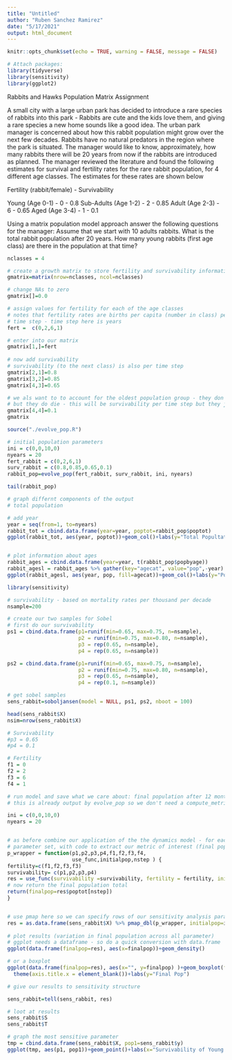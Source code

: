```yaml
---
title: "Untitled"
author: "Ruben Sanchez Ramirez"
date: "5/17/2021"
output: html_document
---
```


```r
knitr::opts_chunk$set(echo = TRUE, warning = FALSE, message = FALSE)

```

```r

# Attach packages:
library(tidyverse)
library(sensitivity)
library(ggplot2)

```

Rabbits and Hawks
Population Matrix Assignment

A small city with a large urban park has decided to introduce a rare species of rabbits into this park - Rabbits are cute and the kids love them, and giving a rare species a new home sounds like a good idea. The urban park manager is concerned about how this rabbit population might grow over the next few decades. Rabbits have no natural predators in the region where the park is situated. The manager would like to know, approximately, how many rabbits there will be 20 years from now if the rabbits are introduced as planned. The manager reviewed the literature and found the following estimates for survival and fertility rates for the rare rabbit population, for 4 different age classes. The estimates for these rates are shown below

Fertility (rabbit/female) - Survivability

Young (Age 0-1) - 0 - 0.8
Sub-Adults (Age 1-2) - 2 - 0.85
Adult (Age 2-3) - 6 - 0.65
Aged (Age 3-4) - 1 - 0.1

Using a matrix population model approach answer the following questions for the manager:
Assume that we start with 10 adults rabbits.
What is the total rabbit population after 20 years.
How many young rabbits (first age class) are there in the population at that time?

```r

nclasses = 4

# create a growth matrix to store fertility and survivability information
gmatrix=matrix(nrow=nclasses, ncol=nclasses)

# change NAs to zero
gmatrix[]=0.0

# assign values for fertility for each of the age classes 
# notes that fertility rates are births per capita (number in class) per
# time step - time step here is years 
fert =  c(0,2,6,1)

# enter into our matrix
gmatrix[1,]=fert
 
# now add survivability 
# survivability (to the next class) is also per time step
gmatrix[2,1]=0.8
gmatrix[3,2]=0.85
gmatrix[4,3]=0.65

# we als want to to account for the oldest population group - they don't transfer to another group
# but they do die - this will be survivability per time step but they just stay in their class/group
gmatrix[4,4]=0.1
gmatrix

```


```r

source("./evolve_pop.R")

# initial population parameters
ini = c(0,0,10,0)
nyears = 20
fert_rabbit = c(0,2,6,1)
surv_rabbit = c(0.8,0.85,0.65,0.1)
rabbit_pop=evolve_pop(fert_rabbit, surv_rabbit, ini, nyears)

tail(rabbit_pop)

# graph differnt components of the output
# total population

# add year
year = seq(from=1, to=nyears)
rabbit_tot = cbind.data.frame(year=year, poptot=rabbit_pop$poptot)
ggplot(rabbit_tot, aes(year, poptot))+geom_col()+labs(y="Total Popultation")


# plot information about ages
rabbit_ages = cbind.data.frame(year=year, t(rabbit_pop$popbyage))
rabbit_agesl = rabbit_ages %>% gather(key="agecat", value="pop",-year)
ggplot(rabbit_agesl, aes(year, pop, fill=agecat))+geom_col()+labs(y="Population", fill="Age Group")

```

```r
library(sensitivity)

# survivability - based on mortality rates per thousand per decade
nsample=200

# create our two samples for Sobel
# first do our survivability
ps1 = cbind.data.frame(p1=runif(min=0.65, max=0.75, n=nsample), 
                       p2 = runif(min=0.75, max=0.80, n=nsample),
                       p3 = rep(0.65, n=nsample),
                       p4 = rep(0.65, n=nsample))

ps2 = cbind.data.frame(p1=runif(min=0.65, max=0.75, n=nsample), 
                       p2 = runif(min=0.75, max=0.80, n=nsample),
                       p3 = rep(0.65, n=nsample),
                       p4 = rep(0.1, n=nsample))

# get sobel samples
sens_rabbit=soboljansen(model = NULL, ps1, ps2, nboot = 100)

head(sens_rabbit$X)
nsim=nrow(sens_rabbit$X)

# Survivability
#p3 = 0.65
#p4 = 0.1

# Fertility
f1 = 0
f2 = 2
f3 = 6
f4 = 1

# run model and save what we care about: final population after 12 months 
# this is already output by evolve_pop so we don't need a compute_metric function

ini = c(0,0,10,0)
nyears = 20


# as before combine our application of the the dynamics model - for each
# parameter set, with code to extract our metric of interest (final population)
p_wrapper = function(p1,p2,p3,p4,f1,f2,f3,f4,
                     use_func,initialpop,nstep ) {
fertility=c(f1,f2,f3,f3)
survivability= c(p1,p2,p3,p4)
res = use_func(survivability =survivability, fertility = fertility, initialpop=initialpop, nstep=nstep)
# now return the final population total
return(finalpop=res$poptot[nstep])
}


# use pmap here so we can specify rows of our sensitivity analysis parameter object 
res = as.data.frame(sens_rabbit$X) %>% pmap_dbl(p_wrapper, initialpop=ini, nstep=nyears, use_func=evolve_pop,f1=f1,f2=f2,f3=f3)
         
# plot results (variation in final population across all parameter)
# ggplot needs a dataframe - so do a quick conversion with data.frame
ggplot(data.frame(finalpop=res), aes(x=finalpop))+geom_density()

# or a boxplot
ggplot(data.frame(finalpop=res), aes(x="", y=finalpop) )+geom_boxplot(fill="blue")+
  theme(axis.title.x = element_blank())+labs(y="Final Pop")

# give our results to sensitivity structure

sens_rabbit=tell(sens_rabbit, res)

# loot at results
sens_rabbit$S
sens_rabbit$T

# graph the most sensitive parameter
tmp = cbind.data.frame(sens_rabbit$X, pop1=sens_rabbit$y)
ggplot(tmp, aes(p1, pop1))+geom_point()+labs(x="Survivability of Young & Sub-Adults",y="pop after 20 years")

```
